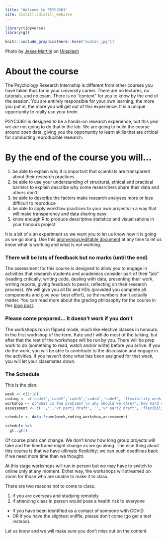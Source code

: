 ```yaml
---
title: "Welcome to PSYC3361"
site: distill::distill_website
---
```


```r
library(tidyverse)
library(gt)
```

```r

knitr::include_graphics(here::here("avatar.jpg"))


```
     
<span>Photo by <a href="https://unsplash.com/@jessemartini?utm_source=unsplash&amp;utm_medium=referral&amp;utm_content=creditCopyText">Jesse Martini</a> on <a href="https://unsplash.com/s/photos/brain?utm_source=unsplash&amp;utm_medium=referral&amp;utm_content=creditCopyText">Unsplash</a></span>

# About the course

The Psychology Research Internship is different from other courses you have taken thus far in your university career. There are no lectures, no tutorials, and no exam. There is no “content” for you to know by the end of the session.  You are entirely responsible for your own learning; the more you put in, the more you will get out of this experience. It is a unique opportunity to really *use your brain*. 

PSYC3361 is designed to be a hands-on research experience, but this year we are not going to do that in the lab. We are going to build the course around open data, giving you the opportunity to learn skills that are critical for conducting reproducible research. 

# By the end of the course you will...

1. be able to explain why it is important that scientists are transparent about their research practices 
2. be able to use your understanding of structural, ethical and practical barriers to explain describe why some researchers share their data and others don't 
3. be able to describe the factors make research analyses more or less difficult to reproduce 
4. be able to apply workflow practices to your own projects in a way that will make transparency and data sharing easy 
5. know enough R to produce descriptive statistics and visualisations in your honours project

It is a bit of a an experiment so we want you to let us know how it is going as we go along. Use this [anonymous/editable document](https://docs.google.com/document/d/1m8-lfQ7qabHaV6fpdodEaZLgtAE-oqwoGs-ERPv2olE/edit?usp=sharing) at any time to let us know what is working and what is not working. 

### There will be lots of feedback but no marks (until the end)

The assessment for this course is designed to allow you to engage in activities that research students and academics consider part of their “job” (reading critically, writing code, dealing with data, presenting their work, writing reports, giving feedback to peers, reflecting on their research process). We will give you all Ds and HDs (provided you complete all components and give your best effort), so the numbers don't actually matter. You can read more about the grading philosophy for the course in this [blog post](). 

### Please come prepared... it doesn't work if you don't

The workshops run in flipped mode, much like elective classes in honours. In the first workshop of the term, Kate and I will do most of the talking, but after that the rest of the workshops will be run by you. There will be prep work to do (something to read, watch and/or write) before you arrive. If you do the work, you will be able to contribute to the discussion and engage in the activities. If you haven't done what has been assigned for that week, you will let your classmates down. 

### The Schedule

This is the plan. 

```r

week <- c(1:10)
coding <- c('code1','code2','code3','code4','code5', 'flexibility week', 'code6', 'NA', 'NA', 'NA')
workshop <- c('what is the problem? \n why should we care?','how hard can it be?','project planning', 'NA', 'why doesnt everyone do it?', 'flexibility week', 'NA', 'group presentations', 'best practices: reproducible research', 'best practices: workflow')
assessment <- c('','','vr part1 draft', '','vr part2 draft', 'flexibility week', '', 'group presentations','','vr final revision part 1-4')

schedule <- data.frame(week,coding,workshop,assessment)

schedule %>%
  gt::gt()
```


Of course plans can change. We don't know how long group projects will take and the timeframe might change as we go along. The nice thing about this course is that we have ultimate flexibility; we can push deadlines back if we need more time than we thought. 

At this stage workshops will run in person but we may have to switch to online only at any moment. Either way, the workshops will streamed on zoom for those who are unable to make it to class. 

There are two reasons not to come to class. 

1. if you are overseas and studying remotely
2. if attending class in person would pose a health risk to everyone 
  + if you have been identified as a contact of someone with COVID 
  + OR if you have the slightest sniffle, please don't come (go get a test instead). 
  
Let us know and we will make sure you don't miss out on the content. 
